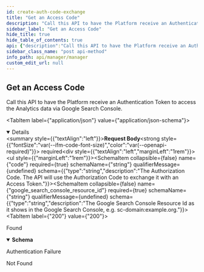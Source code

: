 ```yaml
---
id: create-auth-code-exchange
title: "Get an Access Code"
description: "Call this API to have the Platform receive an Authentication Token to access the Analytics data via Google Search Console."
sidebar_label: "Get an Access Code"
hide_title: true
hide_table_of_contents: true
api: {"description":"Call this API to have the Platform receive an Authentication Token to access the Analytics data via Google Search Console.","operationId":"createAuthCodeExchange","requestBody":{"content":{"application/json":{"schema":{"type":"object","description":"The request of the `exchangeAuthCode` endpoint.","properties":{"code":{"type":"string","description":"The Authorization Code. The API will use the Authorization Code to exchange it with an Access Token."},"google_search_console_resource_id":{"type":"string","description":"The Google Search Console Resource Id as it shows in the Google Search Console, e.g. sc-domain:example.org."}},"required":["code","google_search_console_resource_id"],"title":"ExchangeAuthCodeRequest"}}},"required":true},"responses":{"200":{"content":{"*/*":{"schema":{"type":"object","description":"The response of the `buildAuthorizeUri` endpoint.","properties":{"access_token":{"type":"string","description":"The access token"},"expires_in":{"type":"integer","format":"int32","description":"The number of seconds for the access token to expire"},"refresh_token":{"type":"string","description":"The refresh token"},"scope":{"type":"string","description":"The scope"},"token_type":{"type":"string","description":"The token type, usually Bearer"}},"title":"ExchangeAuthCodeResponse"}}},"description":"Found"},"401":{"description":"Authentication Failure"},"404":{"description":"Not Found"}},"security":[{"ApiKey":[]}],"tags":["Google Search Console OAuth2"],"method":"post","path":"/google-search-console/oauth2/auth-code-exchanges","servers":[{"url":"https://api.wordlift.io"}],"securitySchemes":{"ApiKey":{"description":"`Key {your key}`","in":"header","name":"Authorization","type":"apiKey"},"OAuth2":{"flows":{"authorizationCode":{"authorizationUrl":"https://s.wordlift.io/oauth/authorize/","scopes":{"basic":"basic scope"},"tokenUrl":"https://s.wordlift.io/oauth/token/"}},"type":"oauth2"}},"jsonRequestBodyExample":{"code":"string","google_search_console_resource_id":"string"},"info":{"contact":{"email":"hello@wordlift.io","name":"WordLift","url":"https://wordlift.io"},"description":"Subscription management and related services.","license":{"name":"(c) copyright 2022-present WordLift","url":"https://wordlift.io"},"termsOfService":"https://wordlift.io/terms-of-service/","title":"Manager","version":"1.0"},"postman":{"name":"Get an Access Code","description":{"content":"Call this API to have the Platform receive an Authentication Token to access the Analytics data via Google Search Console.","type":"text/plain"},"url":{"path":["google-search-console","oauth2","auth-code-exchanges"],"host":["{{baseUrl}}"],"query":[],"variable":[]},"header":[{"key":"Content-Type","value":"application/json"},{"key":"Accept","value":"*/*"}],"method":"POST","body":{"mode":"raw","raw":"\"\"","options":{"raw":{"language":"json"}}},"auth":{"type":"apikey","apikey":[{"type":"any","value":"Authorization","key":"key"},{"type":"any","value":"<API Key>","key":"value"},{"type":"any","value":"header","key":"in"}]}}}
sidebar_class_name: "post api-method"
info_path: api/manager/manager
custom_edit_url: null
---
```



## Get an Access Code



Call this API to have the Platform receive an Authentication Token to access the Analytics data via Google Search Console.

<MimeTabs><TabItem label={"application/json"} value={"application/json-schema"}><details style={{}} data-collapsed={false} open={true}><summary style={{"textAlign":"left"}}><strong>Request Body</strong><strong style={{"fontSize":"var(--ifm-code-font-size)","color":"var(--openapi-required)"}}> required</strong></summary><div style={{"textAlign":"left","marginLeft":"1rem"}}></div><ul style={{"marginLeft":"1rem"}}><SchemaItem collapsible={false} name={"code"} required={true} schemaName={"string"} qualifierMessage={undefined} schema={{"type":"string","description":"The Authorization Code. The API will use the Authorization Code to exchange it with an Access Token."}}></SchemaItem><SchemaItem collapsible={false} name={"google_search_console_resource_id"} required={true} schemaName={"string"} qualifierMessage={undefined} schema={{"type":"string","description":"The Google Search Console Resource Id as it shows in the Google Search Console, e.g. sc-domain:example.org."}}></SchemaItem></ul></details></TabItem></MimeTabs><div><ApiTabs><TabItem label={"200"} value={"200"}><div>

Found

</div><div><MimeTabs schemaType={"response"}><TabItem label={"*/*"} value={"*/*"}><SchemaTabs><TabItem label={"Schema"} value={"Schema"}><details style={{}} data-collapsed={false} open={true}><summary style={{"textAlign":"left"}}><strong>Schema</strong></summary><div style={{"textAlign":"left","marginLeft":"1rem"}}></div><ul style={{"marginLeft":"1rem"}}><SchemaItem collapsible={false} name={"access_token"} required={false} schemaName={"string"} qualifierMessage={undefined} schema={{"type":"string","description":"The access token"}}></SchemaItem><SchemaItem collapsible={false} name={"expires_in"} required={false} schemaName={"int32"} qualifierMessage={undefined} schema={{"type":"integer","format":"int32","description":"The number of seconds for the access token to expire"}}></SchemaItem><SchemaItem collapsible={false} name={"refresh_token"} required={false} schemaName={"string"} qualifierMessage={undefined} schema={{"type":"string","description":"The refresh token"}}></SchemaItem><SchemaItem collapsible={false} name={"scope"} required={false} schemaName={"string"} qualifierMessage={undefined} schema={{"type":"string","description":"The scope"}}></SchemaItem><SchemaItem collapsible={false} name={"token_type"} required={false} schemaName={"string"} qualifierMessage={undefined} schema={{"type":"string","description":"The token type, usually Bearer"}}></SchemaItem></ul></details></TabItem><TabItem label={"Example (from schema)"} value={"Example (from schema)"}><ResponseSamples responseExample={"{\n  \"access_token\": \"string\",\n  \"expires_in\": 0,\n  \"refresh_token\": \"string\",\n  \"scope\": \"string\",\n  \"token_type\": \"string\"\n}"} language={"json"}></ResponseSamples></TabItem></SchemaTabs></TabItem></MimeTabs></div></TabItem><TabItem label={"401"} value={"401"}><div>

Authentication Failure

</div><div></div></TabItem><TabItem label={"404"} value={"404"}><div>

Not Found

</div><div></div></TabItem></ApiTabs></div>
      